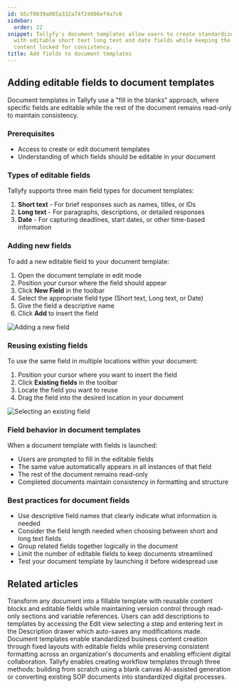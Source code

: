```yaml
---
id: b5cf0039a065a332a74f24806ef4a7c0
sidebar:
  order: 22
snippet: Tallyfy's document templates allow users to create standardized documents
  with editable short text long text and date fields while keeping the rest of the
  content locked for consistency.
title: Add fields to document templates
---
```


## Adding editable fields to document templates

Document templates in Tallyfy use a "fill in the blanks" approach, where specific fields are editable while the rest of the document remains read-only to maintain consistency.

### Prerequisites
- Access to create or edit document templates
- Understanding of which fields should be editable in your document

### Types of editable fields

Tallyfy supports three main field types for document templates:

1. **Short text** - For brief responses such as names, titles, or IDs
2. **Long text** - For paragraphs, descriptions, or detailed responses
3. **Date** - For capturing deadlines, start dates, or other time-based information

### Adding new fields

To add a new editable field to your document template:

1. Open the document template in edit mode
2. Position your cursor where the field should appear
3. Click **New Field** in the toolbar
4. Select the appropriate field type (Short text, Long text, or Date)
5. Give the field a descriptive name
6. Click **Add** to insert the field

![Adding a new field](https://screenshots.tallyfy.com/tallyfy%2Fpro%2Fdesktop-light-add-field-document.png)

### Reusing existing fields

To use the same field in multiple locations within your document:

1. Position your cursor where you want to insert the field
2. Click **Existing fields** in the toolbar
3. Locate the field you want to reuse
4. Drag the field into the desired location in your document

![Selecting an existing field](https://screenshots.tallyfy.com/tallyfy%2Fpro%2Fdesktop-light-select-existing-field-document.png)

### Field behavior in document templates

When a document template with fields is launched:
- Users are prompted to fill in the editable fields
- The same value automatically appears in all instances of that field
- The rest of the document remains read-only
- Completed documents maintain consistency in formatting and structure

### Best practices for document fields

- Use descriptive field names that clearly indicate what information is needed
- Consider the field length needed when choosing between short and long text fields
- Group related fields together logically in the document
- Limit the number of editable fields to keep documents streamlined
- Test your document template by launching it before widespread use


## Related articles
<CardGrid>
<LinkTitleCard header="<b>Features > Fill in the blanks</b>" href="/products/pro/tutorials/features/fill-in-the-blanks/" > Transform any document into a fillable template with reusable content blocks and editable fields while maintaining version control through read-only sections and variable references. </LinkTitleCard>
<LinkTitleCard header="<b>Edit Templates > Add a description to a template</b>" href="/products/pro/documenting/templates/edit-templates/add-description/" > Users can add descriptions to templates by accessing the Edit view selecting a step and entering text in the Description drawer which auto-saves any modifications made. </LinkTitleCard>
<LinkTitleCard header="<b>Documenting > Documents</b>" href="/products/pro/documenting/documents/" > Document templates enable standardized business content creation through fixed layouts with editable fields while preserving consistent formatting across an organization's documents and enabling efficient digital collaboration. </LinkTitleCard>
<LinkTitleCard header="<b>Templates > Create a template</b>" href="/products/pro/documenting/templates/create-template/" > Tallyfy enables creating workflow templates through three methods: building from scratch using a blank canvas AI-assisted generation or converting existing SOP documents into standardized digital processes. </LinkTitleCard>
</CardGrid>